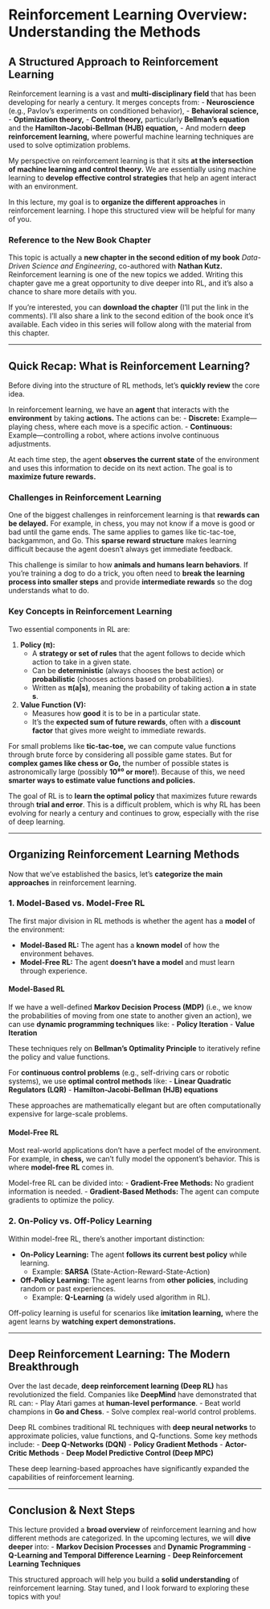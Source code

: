 # **Reinforcement Learning Overview: Understanding the Methods**

<!-- Welcome back! In this video lecture series on **Reinforcement Learning (RL),** we've covered the basics in the last three videos. We discussed **what reinforcement learning is, how it works, and some of its applications**—but we haven't yet explored the actual **algorithms** that make reinforcement learning work in practice. That's what we'll focus on now. -->

## **A Structured Approach to Reinforcement Learning**
Reinforcement learning is a vast and **multi-disciplinary field** that has been developing for nearly a century. It merges concepts from:
- **Neuroscience** (e.g., Pavlov's experiments on conditioned behavior),
- **Behavioral science,**
- **Optimization theory,**
- **Control theory,** particularly **Bellman's equation** and the **Hamilton-Jacobi-Bellman (HJB) equation,**
- And modern **deep reinforcement learning,** where powerful machine learning techniques are used to solve optimization problems.

My perspective on reinforcement learning is that it sits **at the intersection of machine learning and control theory.** We are essentially using machine learning to **develop effective control strategies** that help an agent interact with an environment.

In this lecture, my goal is to **organize the different approaches** in reinforcement learning. I hope this structured view will be helpful for many of you.

### **Reference to the New Book Chapter**
This topic is actually a **new chapter in the second edition of my book** *Data-Driven Science and Engineering*, co-authored with **Nathan Kutz.** Reinforcement learning is one of the new topics we added. Writing this chapter gave me a great opportunity to dive deeper into RL, and it's also a chance to share more details with you.

If you're interested, you can **download the chapter** (I'll put the link in the comments). I'll also share a link to the second edition of the book once it's available. Each video in this series will follow along with the material from this chapter.

---

## **Quick Recap: What is Reinforcement Learning?**

Before diving into the structure of RL methods, let's **quickly review** the core idea.

In reinforcement learning, we have an **agent** that interacts with the **environment** by taking **actions.** The actions can be:
- **Discrete:** Example—playing chess, where each move is a specific action.
- **Continuous:** Example—controlling a robot, where actions involve continuous adjustments.

At each time step, the agent **observes the current state** of the environment and uses this information to decide on its next action. The goal is to **maximize future rewards.**

### **Challenges in Reinforcement Learning**
One of the biggest challenges in reinforcement learning is that **rewards can be delayed.** For example, in chess, you may not know if a move is good or bad until the game ends. The same applies to games like tic-tac-toe, backgammon, and Go. This **sparse reward structure** makes learning difficult because the agent doesn't always get immediate feedback.

This challenge is similar to how **animals and humans learn behaviors**. If you're training a dog to do a trick, you often need to **break the learning process into smaller steps** and provide **intermediate rewards** so the dog understands what to do.

### **Key Concepts in Reinforcement Learning**
Two essential components in RL are:

1. **Policy (π):**
   - A **strategy or set of rules** that the agent follows to decide which action to take in a given state.
   - Can be **deterministic** (always chooses the best action) or **probabilistic** (chooses actions based on probabilities).
   - Written as **π(a|s)**, meaning the probability of taking action **a** in state **s**.

2. **Value Function (V):**
   - Measures how **good** it is to be in a particular state.
   - It's the **expected sum of future rewards**, often with a **discount factor** that gives more weight to immediate rewards.

For small problems like **tic-tac-toe,** we can compute value functions through brute force by considering all possible game states. But for **complex games like chess or Go,** the number of possible states is astronomically large (possibly **10⁸⁰ or more!**). Because of this, we need **smarter ways to estimate value functions and policies.**

The goal of RL is to **learn the optimal policy** that maximizes future rewards through **trial and error**. This is a difficult problem, which is why RL has been evolving for nearly a century and continues to grow, especially with the rise of deep learning.

---

## **Organizing Reinforcement Learning Methods**
Now that we've established the basics, let's **categorize the main approaches** in reinforcement learning.

### **1. Model-Based vs. Model-Free RL**
The first major division in RL methods is whether the agent has a **model** of the environment:

- **Model-Based RL:** The agent has a **known model** of how the environment behaves.
- **Model-Free RL:** The agent **doesn't have a model** and must learn through experience.

#### **Model-Based RL**
If we have a well-defined **Markov Decision Process (MDP)** (i.e., we know the probabilities of moving from one state to another given an action), we can use **dynamic programming techniques** like:
- **Policy Iteration**
- **Value Iteration**

These techniques rely on **Bellman's Optimality Principle** to iteratively refine the policy and value functions.

For **continuous control problems** (e.g., self-driving cars or robotic systems), we use **optimal control methods** like:
- **Linear Quadratic Regulators (LQR)**
- **Hamilton-Jacobi-Bellman (HJB) equations**

These approaches are mathematically elegant but are often computationally expensive for large-scale problems.

#### **Model-Free RL**
Most real-world applications don't have a perfect model of the environment. For example, in **chess,** we can't fully model the opponent's behavior. This is where **model-free RL** comes in.

Model-free RL can be divided into:
- **Gradient-Free Methods:** No gradient information is needed.
- **Gradient-Based Methods:** The agent can compute gradients to optimize the policy.

### **2. On-Policy vs. Off-Policy Learning**
Within model-free RL, there's another important distinction:

- **On-Policy Learning:** The agent **follows its current best policy** while learning.
  - Example: **SARSA** (State-Action-Reward-State-Action)

- **Off-Policy Learning:** The agent learns from **other policies**, including random or past experiences.
  - Example: **Q-Learning** (a widely used algorithm in RL).

Off-policy learning is useful for scenarios like **imitation learning,** where the agent learns by **watching expert demonstrations.**

---

## **Deep Reinforcement Learning: The Modern Breakthrough**
Over the last decade, **deep reinforcement learning (Deep RL)** has revolutionized the field. Companies like **DeepMind** have demonstrated that RL can:
- Play Atari games at **human-level performance**.
- Beat world champions in **Go and Chess**.
- Solve complex real-world control problems.

Deep RL combines traditional RL techniques with **deep neural networks** to approximate policies, value functions, and Q-functions. Some key methods include:
- **Deep Q-Networks (DQN)**
- **Policy Gradient Methods**
- **Actor-Critic Methods**
- **Deep Model Predictive Control (Deep MPC)**

These deep learning-based approaches have significantly expanded the capabilities of reinforcement learning.

---

## **Conclusion & Next Steps**
This lecture provided a **broad overview** of reinforcement learning and how different methods are categorized. In the upcoming lectures, we will **dive deeper** into:
- **Markov Decision Processes** and **Dynamic Programming**
- **Q-Learning and Temporal Difference Learning**
- **Deep Reinforcement Learning Techniques**

This structured approach will help you build a **solid understanding** of reinforcement learning. Stay tuned, and I look forward to exploring these topics with you!